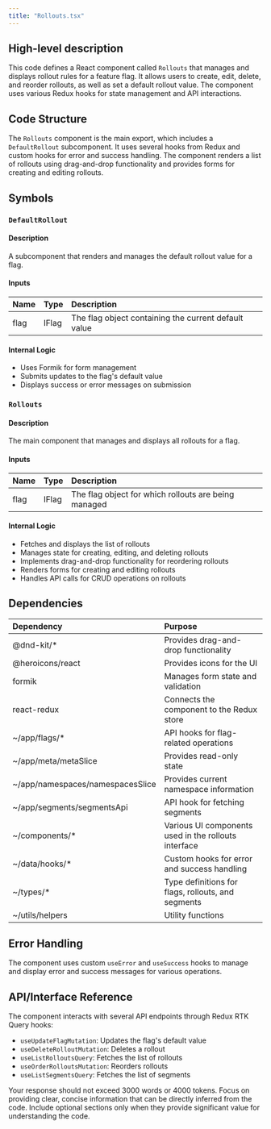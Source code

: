 ```yaml
---
title: "Rollouts.tsx"
---
```


## High-level description
This code defines a React component called `Rollouts` that manages and displays rollout rules for a feature flag. It allows users to create, edit, delete, and reorder rollouts, as well as set a default rollout value. The component uses various Redux hooks for state management and API interactions.

## Code Structure
The `Rollouts` component is the main export, which includes a `DefaultRollout` subcomponent. It uses several hooks from Redux and custom hooks for error and success handling. The component renders a list of rollouts using drag-and-drop functionality and provides forms for creating and editing rollouts.

## Symbols

### `DefaultRollout`
#### Description
A subcomponent that renders and manages the default rollout value for a flag.

#### Inputs
| Name | Type | Description |
|:-----|:-----|:------------|
| flag | IFlag | The flag object containing the current default value |

#### Internal Logic
- Uses Formik for form management
- Submits updates to the flag's default value
- Displays success or error messages on submission

### `Rollouts`
#### Description
The main component that manages and displays all rollouts for a flag.

#### Inputs
| Name | Type | Description |
|:-----|:-----|:------------|
| flag | IFlag | The flag object for which rollouts are being managed |

#### Internal Logic
- Fetches and displays the list of rollouts
- Manages state for creating, editing, and deleting rollouts
- Implements drag-and-drop functionality for reordering rollouts
- Renders forms for creating and editing rollouts
- Handles API calls for CRUD operations on rollouts

## Dependencies
| Dependency | Purpose |
|:-----------|:--------|
| @dnd-kit/* | Provides drag-and-drop functionality |
| @heroicons/react | Provides icons for the UI |
| formik | Manages form state and validation |
| react-redux | Connects the component to the Redux store |
| ~/app/flags/* | API hooks for flag-related operations |
| ~/app/meta/metaSlice | Provides read-only state |
| ~/app/namespaces/namespacesSlice | Provides current namespace information |
| ~/app/segments/segmentsApi | API hook for fetching segments |
| ~/components/* | Various UI components used in the rollouts interface |
| ~/data/hooks/* | Custom hooks for error and success handling |
| ~/types/* | Type definitions for flags, rollouts, and segments |
| ~/utils/helpers | Utility functions |

## Error Handling
The component uses custom `useError` and `useSuccess` hooks to manage and display error and success messages for various operations.

## API/Interface Reference
The component interacts with several API endpoints through Redux RTK Query hooks:
- `useUpdateFlagMutation`: Updates the flag's default value
- `useDeleteRolloutMutation`: Deletes a rollout
- `useListRolloutsQuery`: Fetches the list of rollouts
- `useOrderRolloutsMutation`: Reorders rollouts
- `useListSegmentsQuery`: Fetches the list of segments

Your response should not exceed 3000 words or 4000 tokens. Focus on providing clear, concise information that can be directly inferred from the code. Include optional sections only when they provide significant value for understanding the code.